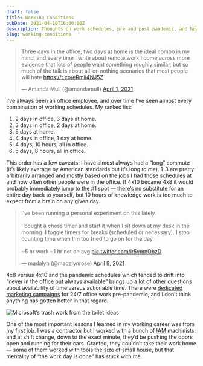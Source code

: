 ```yaml
---
draft: false
title: Working Conditions
pubDate: 2021-04-10T16:00:00Z
description: Thoughts on work schedules, pre and post pandemic, and how much you can expect from a 🧠.
slug: working-conditions
---
```


<blockquote class="twitter-tweet"><p lang="en" dir="ltr">Three days in the office, two days at home is the ideal combo in my mind, and every time I write about remote work I come across more evidence that lots of people want something roughly similar, but so much of the talk is about all-or-nothing scenarios that most people will hate <a href="https://t.co/eRmii4NJ5Z">https://t.co/eRmii4NJ5Z</a></p>&mdash; Amanda Mull (@amandamull) <a href="https://twitter.com/amandamull/status/1377627762224214029?ref_src=twsrc%5Etfw">April 1, 2021</a></blockquote> <script async src="https://platform.twitter.com/widgets.js" charset="utf-8"></script>

I’ve always been an office employee, and over time I’ve seen almost every combination of working schedules. My ranked list:

1. 2 days in office, 3 days at home.
2. 3 days in office, 2 days at home.
3. 5 days at home.
4. 4 days in office, 1 day at home.
5. 4 days, 10 hours, all in office.
6. 5 days, 8 hours, all in office.

This order has a few caveats: I have almost always had a “long” commute (it’s likely average by American standards but it’s long _to me_). 1-3 are pretty arbitrarily arranged and mostly based on the jobs I had those schedules at and how often other people were in the office. If 4x10 became 4x8 it would probably immediately jump to the #1 spot — there’s no substitute for an entire day back to yourself, but 10 hours of knowledge work is too much to expect from a brain on any given day.

<blockquote class="twitter-tweet"><p lang="en" dir="ltr">I&#39;ve been running a personal experiment on this lately.<br/><br/>I bought a chess timer and start it when I sit down at my desk in the morning. I toggle timers for breaks (scheduled or necessary). I stop counting time when I&#39;m too fried to go on for the day.<br/><br/>~5 hr work ~1 hr not on avg <a href="https://t.co/ir5vmnObzD">pic.twitter.com/ir5vmnObzD</a></p>&mdash; madalyn (@madalynrose) <a href="https://twitter.com/madalynrose/status/1379996152985219073?ref_src=twsrc%5Etfw">April 8, 2021</a></blockquote> <script async src="https://platform.twitter.com/widgets.js" charset="utf-8"></script>

4x8 versus 4x10 and the pandemic schedules which tended to drift into “never in the office but always available” brings up a lot of other questions about availability of time versus actionable time. There were [dedicated marketing campaigns](https://medium.com/signal-v-noise/microsoft-reboots-war-on-sleep-a90da0396fb5) for 24/7 office work pre-pandemic, and I don’t think anything has gotten better in that regard.

![Microsoft’s trash work from the toilet ideas](https://miro.medium.com/max/2296/1*DpgSIJiDdSTV0N9SKBGsIg.png)

One of the most important lessons I learned in my working career was from my first job. I was a contractor but I worked with a bunch of [IAM](https://www.goiam.org) machinists, and at shift change, down to the exact minute, they’d be pushing the doors open and running for their cars. Granted, they couldn’t take their work home — some of them worked with tools the size of small house, but that mentality of “the work day is done” has stuck with me. 